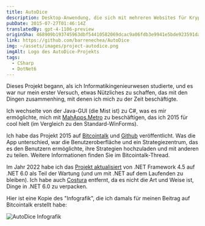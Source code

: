```yaml
---
title: AutoDice
description: Desktop-Anwendung, die sich mit mehreren Websites für Kryptowährungswetten im "Würfelspiel" verbindet.
pubDate: 2015-07-27T01:46:14Z
translatedBy: gpt-4-1106-preview
originSha: 468909b193745963dbf54410582069dcac9a06fdb3e9941e5bde923591dae404
link: https://github.com/barrenechea/AutoDice
img: ~/assets/images/project-autodice.png
imgAlt: Logo des AutoDice-Projekts
tags:
  - CSharp
  - DotNet6
---
```



Dieses Projekt begann, als ich Informatikingenieurwesen studierte, und es war nur mein erster Versuch, etwas Nützliches zu schaffen, das mit den Dingen zusammenhing, mit denen ich mich zu der Zeit beschäftigte.

Ich wechselte von der Java-GUI (die Mist ist) zu C#, was es mir ermöglichte, mich mit [MahApps.Metro](https://mahapps.com/) zu beschäftigen, das ich 2015 für cool hielt (im Vergleich zu den Standard-WinForms).

Ich habe das Projekt 2015 auf [Bitcointalk](https://bitcointalk.org/index.php?topic=1135816.0) und [Github](https://github.com/barrenechea/AutoDice) veröffentlicht. Was die App unterschied, war die Benutzeroberfläche und ein Strategiezentrum, das es den Benutzern ermöglichte, ihre Strategien hochzuladen und mit anderen zu teilen. Weitere Informationen finden Sie im Bitcointalk-Thread.

Im Jahr 2022 habe ich das [Projekt aktualisiert](https://github.com/barrenechea/AutoDice/commit/194cb75cbf924faa50528c8da1b259b2f51213f1) von .NET Framework 4.5 auf .NET 6.0 als Teil der Wartung (und um mit .NET auf dem Laufenden zu bleiben). Ich habe auch [Costura](https://github.com/Fody/Costura) entfernt, da es nicht die Art und Weise ist, Dinge in .NET 6.0 zu verpacken.

Hier ist eine Kopie des "Infografik", die ich damals für meinen Beitrag auf Bitcointalk erstellt habe:

<Image src={FooterImage} alt="AutoDice Infografik" width={800} format="webp" />
